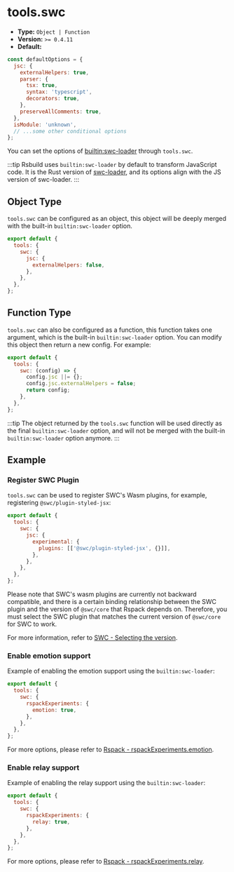 # tools.swc

- **Type:** `Object | Function`
- **Version:** `>= 0.4.11`
- **Default:**

```js
const defaultOptions = {
  jsc: {
    externalHelpers: true,
    parser: {
      tsx: true,
      syntax: 'typescript',
      decorators: true,
    },
    preserveAllComments: true,
  },
  isModule: 'unknown',
  // ...some other conditional options
};
```

You can set the options of [builtin:swc-loader](https://rspack.dev/guide/builtin-swc-loader) through `tools.swc`.

:::tip
Rsbuild uses `builtin:swc-loader` by default to transform JavaScript code. It is the Rust version of [swc-loader](https://github.com/swc-project/pkgs/tree/main/packages/swc-loader), and its options align with the JS version of swc-loader.
:::

## Object Type

`tools.swc` can be configured as an object, this object will be deeply merged with the built-in `builtin:swc-loader` option.

```js
export default {
  tools: {
    swc: {
      jsc: {
        externalHelpers: false,
      },
    },
  },
};
```

## Function Type

`tools.swc` can also be configured as a function, this function takes one argument, which is the built-in `builtin:swc-loader` option. You can modify this object then return a new config. For example:

```js
export default {
  tools: {
    swc: (config) => {
      config.jsc ||= {};
      config.jsc.externalHelpers = false;
      return config;
    },
  },
};
```

:::tip
The object returned by the `tools.swc` function will be used directly as the final `builtin:swc-loader` option, and will not be merged with the built-in `builtin:swc-loader` option anymore.
:::

## Example

### Register SWC Plugin

`tools.swc` can be used to register SWC's Wasm plugins, for example, registering `@swc/plugin-styled-jsx`:

```js
export default {
  tools: {
    swc: {
      jsc: {
        experimental: {
          plugins: [['@swc/plugin-styled-jsx', {}]],
        },
      },
    },
  },
};
```

Please note that SWC's wasm plugins are currently not backward compatible, and there is a certain binding relationship between the SWC plugin and the version of `@swc/core` that Rspack depends on. Therefore, you must select the SWC plugin that matches the current version of `@swc/core` for SWC to work.

For more information, refer to [SWC - Selecting the version](https://swc.rs/docs/plugin/selecting-swc-core).

### Enable emotion support

Example of enabling the emotion support using the `builtin:swc-loader`:

```js
export default {
  tools: {
    swc: {
      rspackExperiments: {
        emotion: true,
      },
    },
  },
};
```

For more options, please refer to [Rspack - rspackExperiments.emotion](https://rspack.dev/guide/builtin-swc-loader#optionsrspackexperimentsemotion).

### Enable relay support

Example of enabling the relay support using the `builtin:swc-loader`:

```js
export default {
  tools: {
    swc: {
      rspackExperiments: {
        relay: true,
      },
    },
  },
};
```

For more options, please refer to [Rspack - rspackExperiments.relay](https://rspack.dev/guide/builtin-swc-loader#optionsrspackexperimentsrelay).
